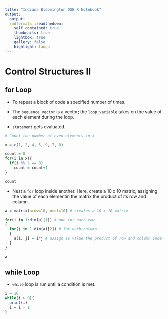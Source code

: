 ```yaml
---
title: "Indiana Bloomington DSE R Notebook"
output: 
  output: 
  rmdformats::readthedown:
    self_contained: true
    thumbnails: true
    lightbox: true
    gallery: false
    highlight: tango
---
```


# Control Structures II

## for Loop

  - To repeat a block of code a specified number of times.

  - The `sequence_vector` is a vector; the `loop_variable` takes on the value of each element during the loop.
  - `statement` gets evaluated.
```r
# Count the number of even elements in x

x = c(1, 2, 4, 5, 9, 7, 8)

count = 0
for(i in x){
  if(i %% 2 == 0)
    count = count+1
}

count

```
  - Nest a `for` loop inside another. Here, create a 10 x 10 matrix, assigning the value of each elementin the matrix the product of its row and column.
  
```r
a = matrix(nrow=10, ncol=10) # creates a 10 x 10 matrix

for(i in 1:dim(a)[1]) # one for each row
{
  for(j in 1:dim(a)[2]) # for each column
  {
    a[i, j] = i*j # assign as value the product of row and column index
  }
}

a
```

## while Loop

  - `while` loop is run until a condition is met.
  
```r
i = 10
while(i > 0){
  print(i)
  i = i - 1
}
```
  
  